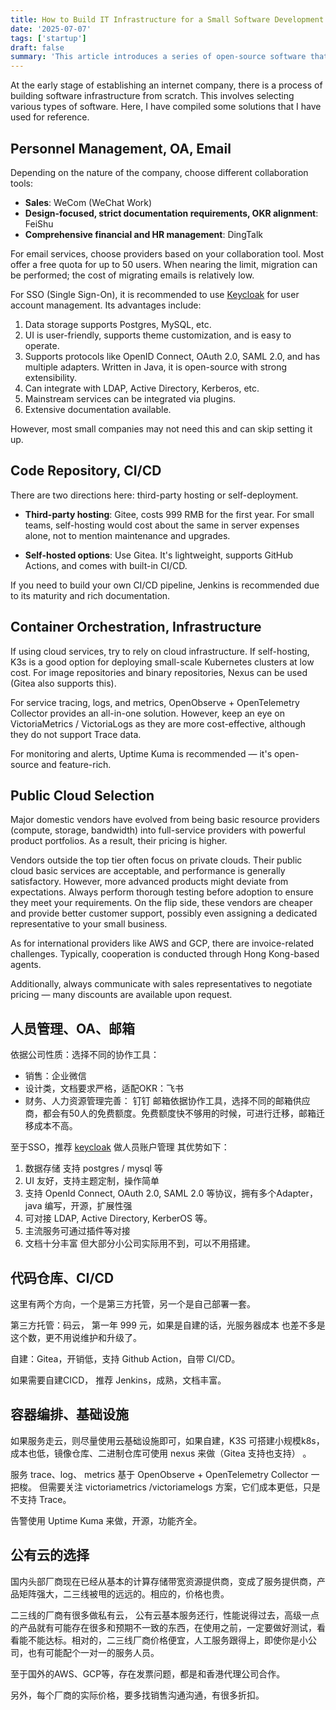 ```yaml
---
title: How to Build IT Infrastructure for a Small Software Development Company in China in 2025
date: '2025-07-07'
tags: ['startup']
draft: false
summary: 'This article introduces a series of open-source software that helps quickly set up IT development infrastructure. translated from GitHub issue: https://github.com/timzaak/blog/issues/49'
---
```


At the early stage of establishing an internet company, there is a process of building software infrastructure from scratch. This involves selecting various types of software. Here, I have compiled some solutions that I have used for reference.

## Personnel Management, OA, Email

Depending on the nature of the company, choose different collaboration tools:

- **Sales**: WeCom (WeChat Work)
- **Design-focused, strict documentation requirements, OKR alignment**: FeiShu
- **Comprehensive financial and HR management**: DingTalk

For email services, choose providers based on your collaboration tool. Most offer a free quota for up to 50 users. When nearing the limit, migration can be performed; the cost of migrating emails is relatively low.

For SSO (Single Sign-On), it is recommended to use [Keycloak](https://www.keycloak.org/) for user account management. Its advantages include:

1. Data storage supports Postgres, MySQL, etc.
2. UI is user-friendly, supports theme customization, and is easy to operate.
3. Supports protocols like OpenID Connect, OAuth 2.0, SAML 2.0, and has multiple adapters. Written in Java, it is open-source with strong extensibility.
4. Can integrate with LDAP, Active Directory, Kerberos, etc.
5. Mainstream services can be integrated via plugins.
6. Extensive documentation available.

However, most small companies may not need this and can skip setting it up.

## Code Repository, CI/CD

There are two directions here: third-party hosting or self-deployment.

- **Third-party hosting**: Gitee, costs 999 RMB for the first year. For small teams, self-hosting would cost about the same in server expenses alone, not to mention maintenance and upgrades.

- **Self-hosted options**: Use Gitea. It's lightweight, supports GitHub Actions, and comes with built-in CI/CD.

If you need to build your own CI/CD pipeline, Jenkins is recommended due to its maturity and rich documentation.

## Container Orchestration, Infrastructure

If using cloud services, try to rely on cloud infrastructure. If self-hosting, K3s is a good option for deploying small-scale Kubernetes clusters at low cost. For image repositories and binary repositories, Nexus can be used (Gitea also supports this).

For service tracing, logs, and metrics, OpenObserve + OpenTelemetry Collector provides an all-in-one solution. However, keep an eye on VictoriaMetrics / VictoriaLogs as they are more cost-effective, although they do not support Trace data.

For monitoring and alerts, Uptime Kuma is recommended — it's open-source and feature-rich.

## Public Cloud Selection

Major domestic vendors have evolved from being basic resource providers (compute, storage, bandwidth) into full-service providers with powerful product portfolios. As a result, their pricing is higher.

Vendors outside the top tier often focus on private clouds. Their public cloud basic services are acceptable, and performance is generally satisfactory. However, more advanced products might deviate from expectations. Always perform thorough testing before adoption to ensure they meet your requirements. On the flip side, these vendors are cheaper and provide better customer support, possibly even assigning a dedicated representative to your small business.

As for international providers like AWS and GCP, there are invoice-related challenges. Typically, cooperation is conducted through Hong Kong-based agents.

Additionally, always communicate with sales representatives to negotiate pricing — many discounts are available upon request.




## 人员管理、OA、邮箱


依据公司性质：选择不同的协作工具：
- 销售：企业微信
- 设计类，文档要求严格，适配OKR：飞书
- 财务、人力资源管理完善： 钉钉
邮箱依据协作工具，选择不同的邮箱供应商，都会有50人的免费额度。免费额度快不够用的时候，可进行迁移，邮箱迁移成本不高。

至于SSO，推荐 [keycloak](https://www.keycloak.org/) 做人员账户管理 其优势如下：
1. 数据存储 支持 postgres / mysql 等
2. UI 友好，支持主题定制，操作简单
3. 支持 OpenId Connect, OAuth 2.0, SAML 2.0 等协议，拥有多个Adapter，java 编写，开源，扩展性强
4. 可对接 LDAP, Active Directory,  KerberOS 等。
5. 主流服务可通过插件等对接
6. 文档十分丰富
但大部分小公司实际用不到，可以不用搭建。

## 代码仓库、CI/CD
这里有两个方向，一个是第三方托管，另一个是自己部署一套。

第三方托管：码云， 第一年 999 元，如果是自建的话，光服务器成本 也差不多是这个数，更不用说维护和升级了。

自建：Gitea，开销低，支持 Github Action，自带 CI/CD。

如果需要自建CICD， 推荐 Jenkins，成熟，文档丰富。

## 容器编排、基础设施
如果服务走云，则尽量使用云基础设施即可，如果自建，K3S 可搭建小规模k8s，成本也低，镜像仓库、二进制仓库可使用 nexus 来做（Gitea 支持也支持） 。

服务 trace、log、 metrics 基于 OpenObserve + OpenTelemetry Collector 一把梭。 但需要关注 victoriametrics /victoriamelogs 方案，它们成本更低，只是不支持 Trace。

告警使用 Uptime Kuma 来做，开源，功能齐全。

## 公有云的选择
国内头部厂商现在已经从基本的计算存储带宽资源提供商，变成了服务提供商，产品矩阵强大，二三线被甩的远远的。相应的，价格也贵。

二三线的厂商有很多做私有云， 公有云基本服务还行，性能说得过去，高级一点的产品就有可能存在很多和预期不一致的东西，在使用之前，一定要做好测试，看看能不能达标。相对的，二三线厂商价格便宜，人工服务跟得上，即使你是小公司，也有可能配个一对一的服务人员。

至于国外的AWS、GCP等，存在发票问题，都是和香港代理公司合作。

另外，每个厂商的实际价格，要多找销售沟通沟通，有很多折扣。
